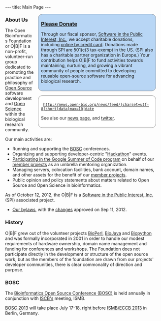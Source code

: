 ---
title: Main Page
---

<div style="float:right;">
 <div style="width:26em; background-color: rgb(184,214,245); border: 1px solid grey; border-radius: 1em; margin: 0em 1em 0em 1em; padding: 0.6em;">
<span class="plainlinks" style="font-size: larger">'''[http://spi-inc.org/donations/ Please Donate]'''</span>

Through our fiscal sponsor, [http://spi-inc.org/ Software in the Public Interest, Inc.], we accept charitable donations, including [https://co.clickandpledge.com/advanced/default.aspx?wid=66788# online by credit card]. Donations made through SPI are 501(c)3 tax-exempt in the US. (SPI also has a charitable partner organization in Europe.) Your contribution helps O|B|F to fund activities towards maintaining, nurturing, and growing a vibrant community of people committed to developing reusable open-source software for advancing biological research. 
 </div>
 <div style="width:26em; background-color: white; border: 1px solid grey; border-radius: 1em; margin: 1em 1em 0em 1em; padding: 0.6em;">
  <rss>http://news.open-bio.org/news/feed/|charset=utf-8|short|data|max=10|date</rss>
See also our [[News|news page]], and [http://twitter.com/obf_news twitter].
 </div>
</div>
===About Us===

The Open Bioinformatics Foundation or O|B|F is a non-profit, volunteer-run group dedicated to promoting the practice and philosophy of [[wp:open source|Open Source]] software development and [[wp:Open science|Open Science]] within the biological research community.

Our main activities are:

* Running and supporting the [[BOSC]] conferences.
* Organizing and supporting developer-centric "[[Hackathon]]" events.
* [[Google Summer of Code| Participating in the Google Summer of Code program]] on behalf of our [[Projects| member projects]] as an umbrella mentoring organization.
* Managing servers, colocation facilities, bank account, domain names, and other assets for the benefit of our [[Projects| member projects]].
* Public opinion and policy statements about matters related to Open Source and Open Science in bioinformatics.

As of October 12, 2012, the O|B|F is a [http://www.spi-inc.org Software in the Public Interest, Inc.] (SPI) associated project.
* [[:File:OBF-Bylaws.pdf| Our bylaws]], with the [https://github.com/OBF/obf-docs/pull/8 changes] approved on Sep 11, 2012.

=== History ===

O|B|F grew out of the volunteer projects [[BioPerl]], [[BioJava]] and [[Biopython]] and was formally incorporated in 2001 in order to handle our modest requirements of hardware ownership, domain name management and funding for conferences and workshops. The Foundation does not participate directly in the development or structure of the open source work, but as the members of the foundation are drawn from our projects' developer communities, there is clear commonality of direction and purpose.

===BOSC===
The [[BOSC|Bioinformatics Open Source Conference (BOSC)]] is held annually in conjunction with [http://www.iscb.org ISCB's] meeting, ISMB. 

[[BOSC 2013]] will take place July 17-18, right before [http://www.iscb.org/ismbeccb2013 ISMB/ECCB 2013] in Berlin, Germany.